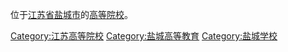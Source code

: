 位于[[江苏省|江苏省]][[盐城市|盐城市]]的[[高等院校|高等院校]]。

[[Category:江苏高等院校|Category:江苏高等院校]]
[[Category:盐城高等教育|Category:盐城高等教育]]
[[Category:盐城学校|Category:盐城学校]]